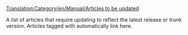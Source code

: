 [[Translation:Category/en/Manual/Articles to be updated]]

A list of articles that require updating to reflect the latest release or trunk version.  Articles tagged with {{en/S|en/Outdated}} automatically link here.

